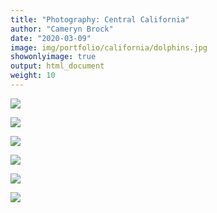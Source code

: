 ```yaml
---
title: "Photography: Central California"
author: "Cameryn Brock"
date: "2020-03-09"
image: img/portfolio/california/dolphins.jpg
showonlyimage: true
output: html_document
weight: 10
---
```


![][1]

![][2]

![][3]

![][4]

![][5]

![][6]



[1]: /img/portfolio/california/hendrys.jpg

[2]: /img/portfolio/california/dolphins.jpg

[3]: /img/portfolio/california/great_horned.jpg

[4]: /img/portfolio/california/big_sur_beach.jpg

[5]: /img/portfolio/california/black_necked_stilt.jpg

[6]: /img/portfolio/california/big_sur_mcway.jpg



